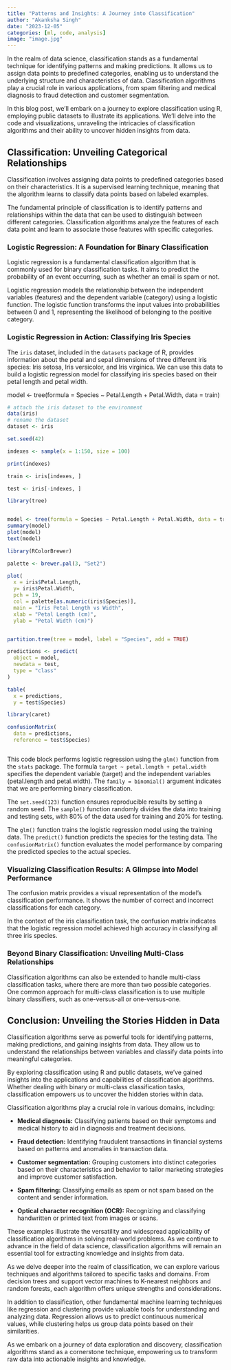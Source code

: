 ```yaml
---
title: "Patterns and Insights: A Journey into Classification"
author: "Akanksha Singh"
date: "2023-12-05"
categories: [ml, code, analysis]
image: "image.jpg"
---
```


In the realm of data science, classification stands as a fundamental technique for identifying patterns and making predictions. It allows us to assign data points to predefined categories, enabling us to understand the underlying structure and characteristics of data. Classification algorithms play a crucial role in various applications, from spam filtering and medical diagnosis to fraud detection and customer segmentation.

In this blog post, we'll embark on a journey to explore classification using R, employing public datasets to illustrate its applications. We'll delve into the code and visualizations, unraveling the intricacies of classification algorithms and their ability to uncover hidden insights from data.

## Classification: Unveiling Categorical Relationships

Classification involves assigning data points to predefined categories based on their characteristics. It is a supervised learning technique, meaning that the algorithm learns to classify data points based on labeled examples.

The fundamental principle of classification is to identify patterns and relationships within the data that can be used to distinguish between different categories. Classification algorithms analyze the features of each data point and learn to associate those features with specific categories.

### Logistic Regression: A Foundation for Binary Classification

Logistic regression is a fundamental classification algorithm that is commonly used for binary classification tasks. It aims to predict the probability of an event occurring, such as whether an email is spam or not.

Logistic regression models the relationship between the independent variables (features) and the dependent variable (category) using a logistic function. The logistic function transforms the input values into probabilities between 0 and 1, representing the likelihood of belonging to the positive category.

### Logistic Regression in Action: Classifying Iris Species

The `iris` dataset, included in the `datasets` package of R, provides information about the petal and sepal dimensions of three different iris species: Iris setosa, Iris versicolor, and Iris virginica. We can use this data to build a logistic regression model for classifying iris species based on their petal length and petal width.

model \<- tree(formula = Species \~ Petal.Length + Petal.Width, data = train)

```r

# attach the iris dataset to the environment
data(iris)
# rename the dataset
dataset <- iris

set.seed(42)

indexes <- sample(x = 1:150, size = 100)

print(indexes)

train <- iris[indexes, ]

test <- iris[-indexes, ]

library(tree)


model <- tree(formula = Species ~ Petal.Length + Petal.Width, data = train)
summary(model)
plot(model)
text(model)

library(RColorBrewer)

palette <- brewer.pal(3, "Set2")

plot( 
  x = iris$Petal.Length,
  y= iris$Petal.Width,
  pch = 19,
  col = palette[as.numeric(iris$Species)],
  main = "Iris Petal Length vs Width",
  xlab = "Petal Length (cm)",
  ylab = "Petal Width (cm)")


partition.tree(tree = model, label = "Species", add = TRUE)

predictions <- predict(
  object = model,
  newdata = test,
  type = "class"
)

table(
  x = predictions,
  y = test$Species)

library(caret)

confusionMatrix(
  data = predictions,
  reference = test$Species)



```

This code block performs logistic regression using the `glm()` function from the `stats` package. The formula `target ~ petal.length + petal.width` specifies the dependent variable (target) and the independent variables (petal.length and petal.width). The `family = binomial()` argument indicates that we are performing binary classification.

The `set.seed(123)` function ensures reproducible results by setting a random seed. The `sample()` function randomly divides the data into training and testing sets, with 80% of the data used for training and 20% for testing.

The `glm()` function trains the logistic regression model using the training data. The `predict()` function predicts the species for the testing data. The `confusionMatrix()` function evaluates the model performance by comparing the predicted species to the actual species.

### Visualizing Classification Results: A Glimpse into Model Performance

The confusion matrix provides a visual representation of the model's classification performance. It shows the number of correct and incorrect classifications for each category.

In the context of the iris classification task, the confusion matrix indicates that the logistic regression model achieved high accuracy in classifying all three iris species.

### Beyond Binary Classification: Unveiling Multi-Class Relationships

Classification algorithms can also be extended to handle multi-class classification tasks, where there are more than two possible categories. One common approach for multi-class classification is to use multiple binary classifiers, such as one-versus-all or one-versus-one.

## **Conclusion: Unveiling the Stories Hidden in Data**

Classification algorithms serve as powerful tools for identifying patterns, making predictions, and gaining insights from data. They allow us to understand the relationships between variables and classify data points into meaningful categories.

By exploring classification using R and public datasets, we've gained insights into the applications and capabilities of classification algorithms. Whether dealing with binary or multi-class classification tasks, classification empowers us to uncover the hidden stories within data.

Classification algorithms play a crucial role in various domains, including:

-   **Medical diagnosis:** Classifying patients based on their symptoms and medical history to aid in diagnosis and treatment decisions.

-   **Fraud detection:** Identifying fraudulent transactions in financial systems based on patterns and anomalies in transaction data.

-   **Customer segmentation:** Grouping customers into distinct categories based on their characteristics and behavior to tailor marketing strategies and improve customer satisfaction.

-   **Spam filtering:** Classifying emails as spam or not spam based on the content and sender information.

-   **Optical character recognition (OCR):** Recognizing and classifying handwritten or printed text from images or scans.

These examples illustrate the versatility and widespread applicability of classification algorithms in solving real-world problems. As we continue to advance in the field of data science, classification algorithms will remain an essential tool for extracting knowledge and insights from data.

As we delve deeper into the realm of classification, we can explore various techniques and algorithms tailored to specific tasks and domains. From decision trees and support vector machines to K-nearest neighbors and random forests, each algorithm offers unique strengths and considerations.

In addition to classification, other fundamental machine learning techniques like regression and clustering provide valuable tools for understanding and analyzing data. Regression allows us to predict continuous numerical values, while clustering helps us group data points based on their similarities.

As we embark on a journey of data exploration and discovery, classification algorithms stand as a cornerstone technique, empowering us to transform raw data into actionable insights and knowledge.

